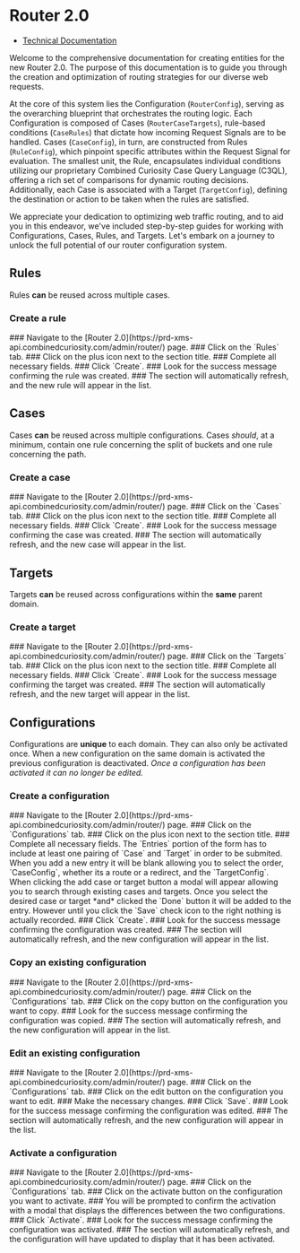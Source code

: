 
# Router 2.0

- [Technical Documentation](https://github.com/combined-curiosity/router-lambda-cloudfront/blob/main/README.md)

Welcome to the comprehensive documentation for creating entities for the new Router 2.0. The purpose of this documentation is to guide you through the creation and optimization of routing strategies for our diverse web requests.

At the core of this system lies the Configuration (`RouterConfig`), serving as the overarching blueprint that orchestrates the routing logic. Each Configuration is composed of Cases (`RouterCaseTargets`), rule-based conditions (`CaseRules`) that dictate how incoming Request Signals are to be handled. Cases (`CaseConfig`), in turn, are constructed from Rules (`RuleConfig`), which pinpoint specific attributes within the Request Signal for evaluation. The smallest unit, the Rule, encapsulates individual conditions utilizing our proprietary Combined Curiosity Case Query Language (C3QL), offering a rich set of comparisons for dynamic routing decisions. Additionally, each Case is associated with a Target (`TargetConfig`), defining the destination or action to be taken when the rules are satisfied.

We appreciate your dedication to optimizing web traffic routing, and to aid you in this endeavor, we've included step-by-step guides for working with Configurations, Cases, Rules, and Targets. Let's embark on a journey to unlock the full potential of our router configuration system.

## Rules

Rules **can** be reused across multiple cases.

### Create a rule

<Steps>
  ### Navigate to the [Router 2.0](https://prd-xms-api.combinedcuriosity.com/admin/router/) page.
  ### Click on the `Rules` tab.
  ### Click on the plus icon next to the section title.
  ### Complete all necessary fields.
  ### Click `Create`.
  ### Look for the success message confirming the rule was created.
  ### The section will automatically refresh, and the new rule will appear in the list.
</Steps>

## Cases

Cases **can** be reused across multiple configurations. Cases *should*, at a minimum, contain one rule concerning the split of buckets and one rule concerning the path.

### Create a case

<Steps>
  ### Navigate to the [Router 2.0](https://prd-xms-api.combinedcuriosity.com/admin/router/) page.
  ### Click on the `Cases` tab.
  ### Click on the plus icon next to the section title.
  ### Complete all necessary fields.
  ### Click `Create`.
  ### Look for the success message confirming the case was created.
  ### The section will automatically refresh, and the new case will appear in the list.
</Steps>

## Targets

Targets **can** be reused across configurations within the **same** parent domain.

### Create a target

<Steps>
  ### Navigate to the [Router 2.0](https://prd-xms-api.combinedcuriosity.com/admin/router/) page.
  ### Click on the `Targets` tab.
  ### Click on the plus icon next to the section title.
  ### Complete all necessary fields.
  ### Click `Create`.
  ### Look for the success message confirming the target was created.
  ### The section will automatically refresh, and the new target will appear in the list.
</Steps>

## Configurations

Configurations are **unique** to each domain. They can also only be activated once. When a new configuration on the same domain is activated the previous configuration is deactivated. *Once a configuration has been activated it can no longer be edited.*

### Create a configuration

<Steps>
  ### Navigate to the [Router 2.0](https://prd-xms-api.combinedcuriosity.com/admin/router/) page.
  ### Click on the `Configurations` tab.
  ### Click on the plus icon next to the section title.
  ### Complete all necessary fields.
  The `Entries` portion of the form has to include at least one pairing of `Case` and `Target` in order to be submited. When you add a new entry it will be blank allowing you to select the order, `CaseConfig`, whether its a route or a redirect, and the `TargetConfig`. When clicking the add case or target button a modal will appear allowing you to search through existing cases and targets. Once you select the desired case or target *and* clicked the `Done` button it will be added to the entry. However until you click the `Save` check icon to the right nothing is actually recorded.
  ### Click `Create`.
  ### Look for the success message confirming the configuration was created.
  ### The section will automatically refresh, and the new configuration will appear in the list.
</Steps>

### Copy an existing configuration

<Steps>
  ### Navigate to the [Router 2.0](https://prd-xms-api.combinedcuriosity.com/admin/router/) page.
  ### Click on the `Configurations` tab.
  ### Click on the copy button on the configuration you want to copy.
  ### Look for the success message confirming the configuration was copied.
  ### The section will automatically refresh, and the new configuration will appear in the list.
</Steps>

### Edit an existing configuration

<Steps>
  ### Navigate to the [Router 2.0](https://prd-xms-api.combinedcuriosity.com/admin/router/) page.
  ### Click on the `Configurations` tab.
  ### Click on the edit button on the configuration you want to edit.
  ### Make the necessary changes.
  ### Click `Save`.
  ### Look for the success message confirming the configuration was edited.
  ### The section will automatically refresh, and the new configuration will appear in the list.
</Steps>

### Activate a configuration

<Steps>
  ### Navigate to the [Router 2.0](https://prd-xms-api.combinedcuriosity.com/admin/router/) page.
  ### Click on the `Configurations` tab.
  ### Click on the activate button on the configuration you want to activate. ### You will be prompted to confirm the activation with a modal that displays the differences between the two configurations.
  ### Click `Activate`.
  ### Look for the success message confirming the configuration was activated.
  ### The section will automatically refresh, and the configuration will have updated to display that it has been activated.
</Steps>
